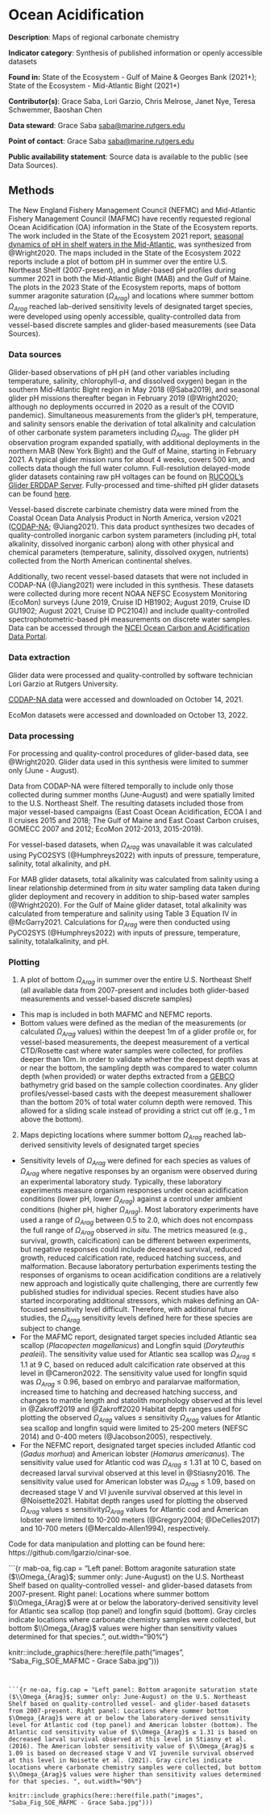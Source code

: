 # Ocean Acidification

**Description**: Maps of regional carbonate chemistry

**Indicator category**: Synthesis of published information or openly accessible datasets

**Found in:** State of the Ecosystem - Gulf of Maine & Georges Bank (2021+); State of the Ecosystem - Mid-Atlantic Bight (2021+)

**Contributor(s)**: Grace Saba, Lori Garzio, Chris Melrose, Janet Nye, Teresa Schwemmer, Baoshan Chen

**Data steward**: Grace Saba <saba@marine.rutgers.edu>

**Point of contact**: Grace Saba <saba@marine.rutgers.edu>

**Public availability statement**: Source data is available to the public (see Data Sources).


## Methods

The New England Fishery Management Council (NEFMC) and Mid-Atlantic Fishery Management Council (MAFMC) have recently requested regional Ocean Acidification (OA) information in the State of the Ecosystem reports. The work included in the State of the Ecosystem 2021 report, [seasonal dynamics of pH in shelf waters in the Mid-Atlantic](https://noaa-edab.github.io/tech-doc/ocean-acidification.html#ref-Wright2020), was synthesized from @Wright2020. The maps included in the State of the Ecosystem 2022 reports include a plot of bottom pH in summer over the entire U.S. Northeast Shelf (2007-present), and glider-based pH profiles during summer 2021 in both the Mid-Atlantic Bight (MAB) and the Gulf of Maine. The plots in the 2023 State of the Ecosystem reports, maps of bottom summer aragonite saturation ($\Omega_{Arag}$) and locations where summer bottom $\Omega_{Arag}$ reached lab-derived sensitivity levels of designated target species, were developed using openly accessible, quality-controlled data from vessel-based discrete samples and glider-based measurements (see Data Sources).

### Data sources

Glider-based observations of pH pH (and other variables including temperature, salinity, chlorophyll-*a*, and dissolved oxygen) began in the southern Mid-Atlantic Bight region in May 2018 (@Saba2019), and seasonal glider pH missions thereafter began in February 2019 (@Wright2020; although no deployments occurred in 2020 as a result of the COVID pandemic). Simultaneous measurements from the glider's pH, temperature, and salinity sensors enable the derivation of total alkalinity and calculation of other carbonate system parameters including $\Omega_{Arag}$. The glider pH observation program expanded spatially, with additional deployments in the northern MAB (New York Bight) and the Gulf of Maine, starting in February 2021. A typical glider mission runs for about 4 weeks, covers 500 km, and collects data though the full water column. Full-resolution delayed-mode glider datasets containing raw pH voltages can be found on [RUCOOL's Glider ERDDAP Server](http://slocum-data.marine.rutgers.edu/erddap/index.html). Fully-processed and time-shifted pH glider datasets can be found [here](https://marine.rutgers.edu/~lgarzio/cinar_soe/glider_data/).


Vessel-based discrete carbinate chemistry data were mined from the Coastal Ocean Data Analysis Product in North America, version v2021 ([CODAP-NA](https://essd.copernicus.org/articles/13/2777/2021/); @Jiang2021). This data product synthesizes two decades of quality-controlled inorganic carbon system parameters (including pH, total alkalinity, dissolved inorganic carbon) along with other physical and chemical parameters (temperature, salinity, dissolved oxygen, nutrients) collected from the North American continental shelves.

Additionally, two recent vessel-based datasets that were not included in CODAP-NA (@Jiang2021) were included in this synthesis. These datasets were collected during more recent NOAA NEFSC Ecosystem Monitoring (EcoMon) surveys (June 2019, Cruise ID HB1902; August 2019, Cruise ID GU1902; August 2021, Cruise ID PC2104)) and include quality-controlled spectrophotometric-based pH measurements on discrete water samples. Data can be accessed through the [NCEI Ocean Carbon and Acidification Data Portal](https://www.ncei.noaa.gov/access/ocean-carbon-acidification-data-system-portal/).

### Data extraction

Glider data were processed and quality-controlled by software technician Lori Garzio at Rutgers University.

[CODAP-NA data](https://www.ncei.noaa.gov/data/oceans/ncei/ocads/metadata/0219960.html) were accessed and downloaded on October 14, 2021. 

EcoMon datasets were accessed and downloaded on October 13, 2022.

### Data processing

For processing and quality-control procedures of glider-based data, see @Wright2020. Glider data used in this synthesis were limited to summer only (June - August).

Data from CODAP-NA were filtered temporally to include only those collected during summer months (June-August) and were spatially limited to the U.S. Northeast Shelf. The resulting datasets included those from major vessel-based campaigns (East Coast Ocean Acidification, ECOA I and II cruises 2015 and 2018; The Gulf of Maine and East Coast Carbon cruises, GOMECC 2007 and 2012; EcoMon 2012-2013, 2015-2019).

For vessel-based datasets, when $\Omega_{Arag}$ was unavailable it was calculated using PyCO2SYS (@Humphreys2022) with inputs of pressure, temperature, salinity, total alkalinity, and pH.


For MAB glider datasets, total alkalinity was calculated from salinity using a linear relationship determined from *in situ* water sampling data taken during glider deployment and recovery in addition to ship-based water samples (@Wright2020). For the Gulf of Maine glider dataset, total alkalinity was calculated from temperature and salinity using Table 3 Equation IV in @McGarry2021. Calculations for $\Omega_{Arag}$ were then conducted using PyCO2SYS (@Humphreys2022) with inputs of pressure, temperature, salinity, totalalkalinity, and pH.


### Plotting


1. A plot of bottom $\Omega_{Arag}$ in summer over the entire U.S. Northeast Shelf (all available data from 2007-present and includes both glider-based measurements and vessel-based discrete samples)
  + This map is included in both MAFMC and NEFMC reports.
  + Bottom values were defined as the median of the measurements (or calculated
$\Omega_{Arag}$ values) within the deepest 1m of a glider profile or, for vessel-based measurements, the deepest measurement of a vertical CTD/Rosette cast where water samples were collected, for profiles deeper than 10m. In order to validate whether the deepest depth was at or near the bottom, the sampling depth was compared to water column depth (when provided) or water depths extracted from a [GEBCO](https://www.gebco.net/data_and_products/gridded_bathymetry_data/) bathymetry grid based on the sample collection coordinates. Any glider profiles/vessel-based casts with the deepest measurement shallower than the bottom 20% of total water column depth were removed. This allowed for a sliding scale instead of providing a strict cut off (e.g., 1 m above the bottom).

2. Maps depicting locations where summer bottom $\Omega_{Arag}$ reached lab-derived sensitivity levels of designated target species
  + Sensitivity levels of $\Omega_{Arag}$ were defined for each species as values of $\Omega_{Arag}$ where negative responses by an organism were observed during an experimental laboratory study. Typically, these laboratory experiments measure organism responses under ocean acidification conditions (lower pH, lower $\Omega_{Arag}$) against a control under ambient conditions (higher pH, higher $\Omega_{Arag}$). Most laboratory experiments have used a range of $\Omega_{Arag}$ between 0.5 to 2.0, which does not encompass the full range of $\Omega_{Arag}$ observed *in situ*. The metrics measured (e.g., survival, growth, calcification) can be different between experiments, but negative responses could include decreased survival, reduced growth, reduced calcification rate, reduced hatching success, and malformation. Because laboratory perturbation experiments testing the responses of organisms to ocean acidification conditions are a relatively new approach and logistically quite challenging, there are currently few published studies for individual species. Recent studies have also started incorporating additional stressors, which makes defining an OA-focused sensitivity level difficult. Therefore, with additional future studies, the $\Omega_{Arag}$ sensitivity levels defined here for these species are subject to change.
  + For the MAFMC report, designated target species included Atlantic sea scallop (*Placopecten magellanicus*) and Longfin squid (*Doryteuthis pealeii*). The sensitivity value used for Atlantic sea scallop was $\Omega_{Arag}$ ≤ 1.1 at 9 C, based on reduced adult calcification rate observed at this level in @Cameron2022. The sensitivity value used for longfin squid was $\Omega_{Arag}$ ≤ 0.96, based on embryo and paralarvae malformation, increased time to hatching and decreased hatching
success, and changes to mantle length and statolith morphology observed at this level in @Zakroff2019 and @Zakroff2020 Habitat depth ranges used for plotting the observed $\Omega_{Arag}$ values ≤ sensitivity $\Omega_{Arag}$ values for Atlantic sea scallop and longfin squid were limited to 25-200 meters (NEFSC 2014) and 0-400 meters (@Jacobson2005), respectively.
  + For the NEFMC report, designated target species included Atlantic cod (*Gadus morhua*) and American lobster (*Homarus americanus*). The sensitivity value used for Atlantic cod was $\Omega_{Arag}$ ≤ 1.31 at 10 C, based on decreased larval survival observed at this level in @Stiasny2016. The sensitivity value used for American lobster was $\Omega_{Arag}$ ≤ 1.09, based on decreased stage V and VI juvenile survival observed at this level in @Noisette2021. Habitat depth ranges used for plotting the observed $\Omega_{Arag}$ values ≤ sensitivity$\Omega_{Arag}$ values for Atlantic cod and American lobster were limited to 10-200 meters (@Gregory2004; @DeCelles2017) and 10-700 meters (@Mercaldo-Allen1994), respectively.


Code for data manipulation and plotting can be found here: https://github.com/lgarzio/cinar-soe.


```{r mab-oa, fig.cap = "Left panel: Bottom aragonite saturation state ($\\Omega_{Arag}$; summer only: June-August) on the U.S. Northeast Shelf based on quality-controlled vessel- and glider-based datasets from 2007-present. Right panel: Locations where summer bottom $\\Omega_{Arag}$ were at or below the laboratory-derived sensitivity level for Atlantic sea scallop (top panel) and longfin squid (bottom). Gray circles indicate locations where carbonate chemistry samples were collected, but bottom $\\Omega_{Arag}$ values were higher than sensitivity values determined for that species.", out.width="90%"}

knitr::include_graphics(here::here(file.path("images", "Saba_Fig_SOE_MAFMC - Grace Saba.jpg")))

```


```{r ne-oa, fig.cap = "Left panel: Bottom aragonite saturation state ($\\Omega_{Arag}$; summer only: June-August) on the U.S. Northeast Shelf based on quality-controlled vessel- and glider-based datasets from 2007-present. Right panel: Locations where summer bottom $\Omega_{Arag}$ were at or below the laboratory-derived sensitivity level for Atlantic cod (top panel) and American lobster (bottom). The Atlantic cod sensitivity value of $\\Omega_{Arag}$ ≤ 1.31 is based on decreased larval survival observed at this level in Stiasny et al. (2016). The American lobster sensitivity value of $\\Omega_{Arag}$ ≤ 1.09 is based on decreased stage V and VI juvenile survival observed at this level in Noisette et al. (2021). Gray circles indicate locations where carbonate chemistry samples were collected, but bottom $\\Omega_{Arag}$ values were higher than sensitivity values determined for that species. ", out.width="90%"}

knitr::include_graphics(here::here(file.path("images", "Saba_Fig_SOE_MAFMC - Grace Saba.jpg")))

```



